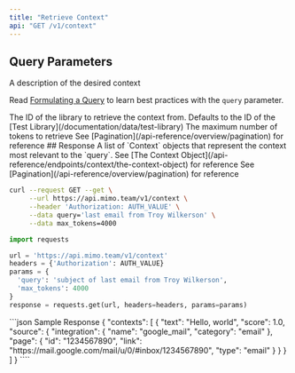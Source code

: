 ```yaml
---
title: "Retrieve Context"
api: "GET /v1/context"
---
```


## Query Parameters

<ParamField query="query" type="string" required>
  A description of the desired context

  <Tip>Read [Formulating a Query](/api-reference/endpoints/context/formulating-a-query) to learn best practices with the `query` parameter.</Tip>

</ParamField>
<ParamField query="library" type="string" default='"test"'>
  The ID of the library to retrieve the context from. Defaults to the ID of the [Test Library](/documentation/data/test-library)
</ParamField>
<ParamField query="max_tokens" type="integer" default="2000">
  The maximum number of tokens to retrieve
</ParamField>
<ParamField query="next_token" type="string">
  See [Pagination](/api-reference/overview/pagination) for reference
</ParamField>
## Response
<ResponseField name="contexts" type="Context[]" required>
  A list of `Context` objects that represent the context most relevant to the `query`. See [The Context Object](/api-reference/endpoints/context/the-context-object) for reference
</ResponseField>
<ResponseField name="next_token" type="string">
  See [Pagination](/api-reference/overview/pagination) for reference
</ResponseField>
<RequestExample>

```bash cURL
curl --request GET --get \
     --url https://api.mimo.team/v1/context \
     --header 'Authorization: AUTH_VALUE' \
     --data query='last email from Troy Wilkerson' \
     --data max_tokens=4000
```

```python Python
import requests

url = 'https://api.mimo.team/v1/context'
headers = {'Authorization': AUTH_VALUE}
params = {
  'query': 'subject of last email from Troy Wilkerson',
  'max_tokens': 4000
}
response = requests.get(url, headers=headers, params=params)

```

</RequestExample>
<ResponseExample>
```json Sample Response
{
  "contexts": [
    {
      "text": "Hello, world",
      "score": 1.0,
      "source": {
        "integration": {
          "name": "google_mail",
          "category": "email"
        },
        "page": {
          "id": "1234567890",
          "link": "https://mail.google.com/mail/u/0/#inbox/1234567890",
          "type": "email"
        }
      }
    }
  ]
}
````

</ResponseExample>
